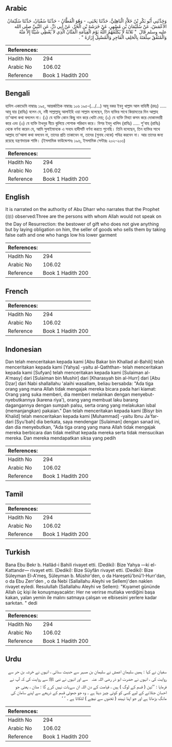## Arabic


<div dir="rtl" lang="ar" style={{fontSize:'larger',backgroundColor:'#f8f9fa',padding:20}}>
وَحَدَّثَنِي أَبُو بَكْرِ بْنُ خَلاَّدٍ الْبَاهِلِيُّ، حَدَّثَنَا يَحْيَى، - وَهُوَ الْقَطَّانُ - حَدَّثَنَا سُفْيَانُ، حَدَّثَنَا سُلَيْمَانُ الأَعْمَشُ، عَنْ سُلَيْمَانَ بْنِ مُسْهِرٍ، عَنْ خَرَشَةَ بْنِ الْحُرِّ، عَنْ أَبِي ذَرٍّ، عَنِ النَّبِيِّ صلى الله عليه وسلم قَالَ ‏ "‏ ثَلاَثَةٌ لاَ يُكَلِّمُهُمُ اللَّهُ يَوْمَ الْقِيَامَةِ الْمَنَّانُ الَّذِي لاَ يُعْطِي شَيْئًا إِلاَّ مَنَّهُ وَالْمُنَفِّقُ سِلْعَتَهُ بِالْحَلِفِ الْفَاجِرِ وَالْمُسْبِلُ إِزَارَهُ ‏"‏ ‏.‏
</div>
<div style={{backgroundColor:'#f8f9fa',padding:20, marginBottom: 10}}><table> <thead> <tr> <th>References:</th> <th></th> </tr> </thead> <tbody><tr><td>Hadith No</td><td>294</td></tr><tr><td>Arabic No</td><td>106.02</td></tr><tr><td>Reference</td><td>Book 1 Hadith 200</td></tr></tbody></table></div>

## Bengali


<div dir="ltr" lang="bn" style={{fontSize:'larger',backgroundColor:'#f8f9fa',padding:20}}>
হাদিস একাডেমি নাম্বারঃ ১৯৫, আন্তর্জাতিক নাম্বারঃ ১০৬ ১৯৫-(.../...) আবূ বকর ইবনু খাল্লাদ আল বাহিলী (রহঃ) ..... আবূ যার (রাযিঃ) বলেন যে, নবী সাল্লাল্লাহু আলাইহি ওয়া সাল্লাম বলেছেন, তিন ব্যক্তির সাথে কিয়ামতের দিন আল্লাহ তা'আলা কথা বললেন না। (১) যে ব্যক্তি কোন কিছু দান করে খোটা দেয়; (২) যে ব্যক্তি মিথ্যা কসম করে দোকানদারী করে এবং (৩) যে ব্যক্তি টাখনুর নীচে ঝুলিয়ে পোশাক পরিধান করে। বিশর ইবনু খালিদ (রাযিঃ) ..... শু'বাহ (রাযিঃ) থেকে বর্ণনা করেন যে, আমি সুলাইমানকে এ সনদে হাদীসটি বর্ণনা করতে শুনেছি। তিনি বলেছেন, তিন ব্যক্তির সাথে আল্লাহ তা'আলা কথা বলবেন না, তাদের প্রতি তাকাবেন না, তাদের (গুনাহ থেকে) পবিত্র করবেন না। আর তাদের জন্য রয়েছে যন্ত্রণাদায়ক শাস্তি। (ইসলামিক ফাউন্ডেশনঃ ১৯৬, ইসলামিক সেন্টারঃ ২০২-২০৩)
</div>
<div style={{backgroundColor:'#f8f9fa',padding:20, marginBottom: 10}}><table> <thead> <tr> <th>References:</th> <th></th> </tr> </thead> <tbody><tr><td>Hadith No</td><td>294</td></tr><tr><td>Arabic No</td><td>106.02</td></tr><tr><td>Reference</td><td>Book 1 Hadith 200</td></tr></tbody></table></div>

## English


<div dir="ltr" lang="en" style={{fontSize:'larger',backgroundColor:'#f8f9fa',padding:20}}>
It is narrated on the authority of Abu Dharr who narrates that the Prophet (ﷺ) observed:Three are the persons with whom Allah would not speak on the Day of Resurrection: the bestower of gift who does not give anything but by laying obligation on him, the seller of goods who sells them by taking false oath and one who hangs low his lower garment
</div>
<div style={{backgroundColor:'#f8f9fa',padding:20, marginBottom: 10}}><table> <thead> <tr> <th>References:</th> <th></th> </tr> </thead> <tbody><tr><td>Hadith No</td><td>294</td></tr><tr><td>Arabic No</td><td>106.02</td></tr><tr><td>Reference</td><td>Book 1 Hadith 200</td></tr></tbody></table></div>

## French


<div dir="ltr" lang="fr" style={{fontSize:'larger',backgroundColor:'#f8f9fa',padding:20}}>

</div>
<div style={{backgroundColor:'#f8f9fa',padding:20, marginBottom: 10}}><table> <thead> <tr> <th>References:</th> <th></th> </tr> </thead> <tbody><tr><td>Hadith No</td><td>294</td></tr><tr><td>Arabic No</td><td>106.02</td></tr><tr><td>Reference</td><td>Book 1 Hadith 200</td></tr></tbody></table></div>

## Indonesian


<div dir="ltr" lang="id" style={{fontSize:'larger',backgroundColor:'#f8f9fa',padding:20}}>
Dan telah menceritakan kepada kami [Abu Bakar bin Khallad al-Bahili] telah menceritakan kepada kami [Yahya] -yaitu al-Qaththan- telah menceritakan kepada kami [Sufyan] telah menceritakan kepada kami [Sulaiman al-A'masy] dari [Sulaiman bin Mushir] dari [Kharasyah bin al-Hurr] dari [Abu Dzar] dari Nabi shallallahu 'alaihi wasallam, beliau bersabda: "Ada tiga orang yang mana Allah tidak mengajak mereka bicara pada hari kiamat: Orang yang suka memberi, dia memberi melainkan dengan menyebut-nyebutkannya (karena riya'), orang yang membuat laku barang dagangannya dengan sumpah palsu, serta orang yang melakukan isbal (memanjangkan) pakaian." Dan telah menceritakan kepada kami [Bisyr bin Khalid] telah menceritakan kepada kami [Muhammad] -yaitu Ibnu Ja'far- dari [Syu'bah] dia berkata, saya mendengar [Sulaiman] dengan sanad ini, dan dia menyebutkan, "Ada tiga orang yang mana Allah tidak mengajak mereka berbicara dan tidak melihat kepada mereka serta tidak mensucikan mereka. Dan mereka mendapatkan siksa yang pedih
</div>
<div style={{backgroundColor:'#f8f9fa',padding:20, marginBottom: 10}}><table> <thead> <tr> <th>References:</th> <th></th> </tr> </thead> <tbody><tr><td>Hadith No</td><td>294</td></tr><tr><td>Arabic No</td><td>106.02</td></tr><tr><td>Reference</td><td>Book 1 Hadith 200</td></tr></tbody></table></div>

## Tamil


<div dir="ltr" lang="ta" style={{fontSize:'larger',backgroundColor:'#f8f9fa',padding:20}}>

</div>
<div style={{backgroundColor:'#f8f9fa',padding:20, marginBottom: 10}}><table> <thead> <tr> <th>References:</th> <th></th> </tr> </thead> <tbody><tr><td>Hadith No</td><td>294</td></tr><tr><td>Arabic No</td><td>106.02</td></tr><tr><td>Reference</td><td>Book 1 Hadith 200</td></tr></tbody></table></div>

## Turkish


<div dir="ltr" lang="tr" style={{fontSize:'larger',backgroundColor:'#f8f9fa',padding:20}}>
Bana Ebu Bekr b. Hallâd-i Bahili rivayet etti. (Dediki): Bize Yahya —ki el-Kattandır— rivayet etti. (Dediki): Bize Süyfân rivayet etti. (Dediki): Bize Süleyman El-A'meş, Süleyman b. Müshir'den, o da Hareşetü'bnü'I-Hurr'dan, o da Ebu Zerr'den , o da Nebi (Sallallahu Aleyhi ve Sellem)'den naklen rivayet eyledi. Resulullah (Sallallahu Aleyhi ve Sellem): "Kıyamet gününde Allah üç kişi ile konuşmayacaktır: Her ne verirse mutlaka verdiğini başa kakan, yalan yemin ile malını satmaya çalışan ve elbisesini yerlere kadar sarkıtan. " dedi
</div>
<div style={{backgroundColor:'#f8f9fa',padding:20, marginBottom: 10}}><table> <thead> <tr> <th>References:</th> <th></th> </tr> </thead> <tbody><tr><td>Hadith No</td><td>294</td></tr><tr><td>Arabic No</td><td>106.02</td></tr><tr><td>Reference</td><td>Book 1 Hadith 200</td></tr></tbody></table></div>

## Urdu


<div dir="rtl" lang="ur" style={{fontSize:'larger',backgroundColor:'#f8f9fa',padding:20}}>
سفیان نے کہا : ہمیں سلیمان اعمش نے سلیمان بن مسہر سے حدیث سنائی ، انہوں نے خرشہ بن حر سے روایت کی ، انہوں نے حضرت ابو ذر ‌رضی ‌اللہ ‌عنہ ‌ ‌ سے اور انہوں نے نبی ﷺ سے روایت کی کہ آپ نے فرمایا : ’’تین ( قسم کے لوگ ) ہیں ، قیامت کے دن اللہ ان سےبات نہیں کرے گا : منان ، یعنی جو احسان جتلانے کے لیے کسی کو کوئی چیز دیتا ہے ۔ وہ جو جھوٹی قسم کے ذریعے سے اپنے سامان کی مانگ بڑھاتا ہے اور جو اپنا تہبند ( ٹخنوں سے نیچے ) لٹکاتا ہے ۔ ‘ ‘
</div>
<div style={{backgroundColor:'#f8f9fa',padding:20, marginBottom: 10}}><table> <thead> <tr> <th>References:</th> <th></th> </tr> </thead> <tbody><tr><td>Hadith No</td><td>294</td></tr><tr><td>Arabic No</td><td>106.02</td></tr><tr><td>Reference</td><td>Book 1 Hadith 200</td></tr></tbody></table></div>